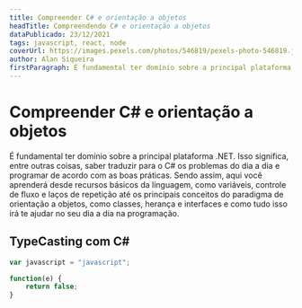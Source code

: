```yaml
---
title: Compreender C# e orientação a objetos
headTitle: Compreendendo C# e orientação a objetos
dataPublicado: 23/12/2021
tags: javascript, react, node
coverUrl: https://images.pexels.com/photos/546819/pexels-photo-546819.jpeg?auto=compress&cs=tinysrgb&h=750&w=1260
author: Alan Siqueira
firstParagraph: É fundamental ter domínio sobre a principal plataforma .NET. Isso significa, entre outras coisas, saber traduzir para o C# os problemas do dia a dia e programar de acordo com as boas práticas. Sendo assim, aqui você aprenderá desde recursos básicos da linguagem, como variáveis, controle de fluxo e laços de repetição até os principais conceitos do paradigma de orientação a objetos, como classes, herança e interfaces e como tudo isso irá te ajudar no seu dia a dia na programação.
---
```


# Compreender C# e orientação a objetos

É fundamental ter domínio sobre a principal plataforma .NET. Isso significa, entre outras coisas, saber traduzir para o C# os problemas do dia a dia e programar de acordo com as boas práticas. Sendo assim, aqui você aprenderá desde recursos básicos da linguagem, como variáveis, controle de fluxo e laços de repetição até os principais conceitos do paradigma de orientação a objetos, como classes, herança e interfaces e como tudo isso irá te ajudar no seu dia a dia na programação.

## TypeCasting com C#

```js
var javascript = "javascript";

function(e) {
    return false;
}

```
